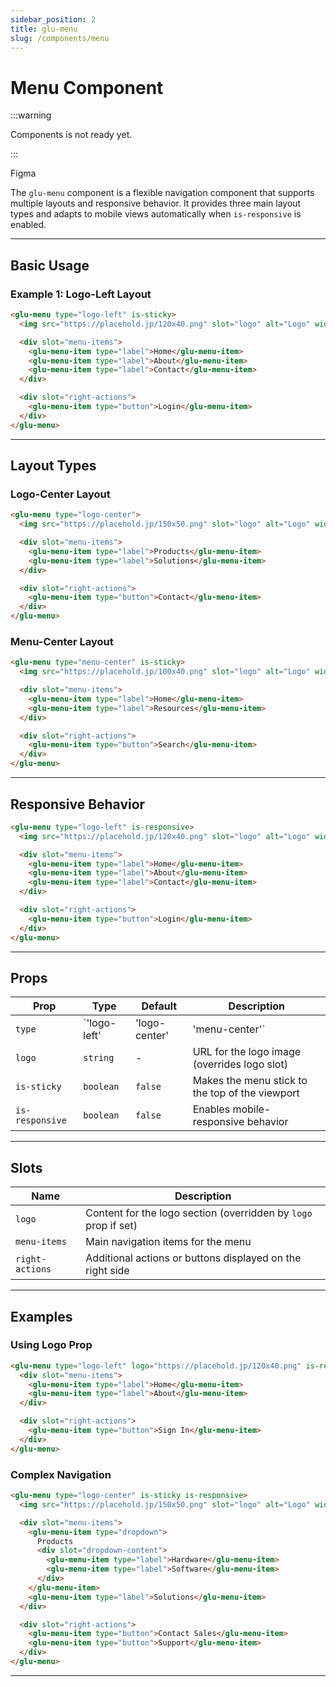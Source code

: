 ```yaml
---
sidebar_position: 2
title: glu-menu
slug: /components/menu
---
```


# Menu Component


:::warning

Components is not ready yet.

:::

<p>
  <glu-button target="_blank" rel="noopener noreferrer" href="https://www.figma.com/design/jSs4mJxj7dJbXsCE1IHtqt/GelatoUI-Design-System-(V-0.1.0)?node-id=368-4011&t=1BZpcyYj8pnbh5uM-0">Figma</glu-button>
</p>

The `glu-menu` component is a flexible navigation component that supports multiple layouts and responsive behavior. It provides three main layout types and adapts to mobile views automatically when `is-responsive` is enabled.

---

## Basic Usage

### Example 1: Logo-Left Layout

<Tabs>
  <TabItem value="html" label="HTML">

```html live
<glu-menu type="logo-left" is-sticky>
  <img src="https://placehold.jp/120x40.png" slot="logo" alt="Logo" width="120" />

  <div slot="menu-items">
    <glu-menu-item type="label">Home</glu-menu-item>
    <glu-menu-item type="label">About</glu-menu-item>
    <glu-menu-item type="label">Contact</glu-menu-item>
  </div>

  <div slot="right-actions">
    <glu-menu-item type="button">Login</glu-menu-item>
  </div>
</glu-menu>
```

  </TabItem>
</Tabs>

---

## Layout Types

### Logo-Center Layout

<Tabs>
  <TabItem value="html" label="HTML">

```html live
<glu-menu type="logo-center">
  <img src="https://placehold.jp/150x50.png" slot="logo" alt="Logo" width="150" />

  <div slot="menu-items">
    <glu-menu-item type="label">Products</glu-menu-item>
    <glu-menu-item type="label">Solutions</glu-menu-item>
  </div>

  <div slot="right-actions">
    <glu-menu-item type="button">Contact</glu-menu-item>
  </div>
</glu-menu>
```

  </TabItem>
</Tabs>

### Menu-Center Layout

<Tabs>
  <TabItem value="html" label="HTML">

```html live
<glu-menu type="menu-center" is-sticky>
  <img src="https://placehold.jp/100x40.png" slot="logo" alt="Logo" width="100" />

  <div slot="menu-items">
    <glu-menu-item type="label">Home</glu-menu-item>
    <glu-menu-item type="label">Resources</glu-menu-item>
  </div>

  <div slot="right-actions">
    <glu-menu-item type="button">Search</glu-menu-item>
  </div>
</glu-menu>
```

  </TabItem>
</Tabs>

---

## Responsive Behavior

<Tabs>
  <TabItem value="html" label="HTML">

```html live
<glu-menu type="logo-left" is-responsive>
  <img src="https://placehold.jp/120x40.png" slot="logo" alt="Logo" width="120" />

  <div slot="menu-items">
    <glu-menu-item type="label">Home</glu-menu-item>
    <glu-menu-item type="label">About</glu-menu-item>
    <glu-menu-item type="label">Contact</glu-menu-item>
  </div>

  <div slot="right-actions">
    <glu-menu-item type="button">Login</glu-menu-item>
  </div>
</glu-menu>
```

  </TabItem>
</Tabs>

---

## Props

| Prop           | Type                              | Default       | Description                                                                 |
|----------------|-----------------------------------|---------------|-----------------------------------------------------------------------------|
| `type`         | `'logo-left'|'logo-center'|'menu-center'` | `'logo-left'` | Defines the layout type of the menu                                        |
| `logo`         | `string`                          | -             | URL for the logo image (overrides logo slot)                                |
| `is-sticky`    | `boolean`                         | `false`       | Makes the menu stick to the top of the viewport                             |
| `is-responsive`| `boolean`                         | `false`       | Enables mobile-responsive behavior                                         |

---

## Slots

| Name            | Description                                                                 |
|-----------------|-----------------------------------------------------------------------------|
| `logo`          | Content for the logo section (overridden by `logo` prop if set)             |
| `menu-items`    | Main navigation items for the menu                                         |
| `right-actions` | Additional actions or buttons displayed on the right side                  |

---

## Examples

### Using Logo Prop

<Tabs>
  <TabItem value="html" label="HTML">

```html live
<glu-menu type="logo-left" logo="https://placehold.jp/120x40.png" is-responsive>
  <div slot="menu-items">
    <glu-menu-item type="label">Home</glu-menu-item>
    <glu-menu-item type="label">About</glu-menu-item>
  </div>

  <div slot="right-actions">
    <glu-menu-item type="button">Sign In</glu-menu-item>
  </div>
</glu-menu>
```

  </TabItem>
</Tabs>

### Complex Navigation

<Tabs>
  <TabItem value="html" label="HTML">

```html live
<glu-menu type="logo-center" is-sticky is-responsive>
  <img src="https://placehold.jp/150x50.png" slot="logo" alt="Logo" width="150" />

  <div slot="menu-items">
    <glu-menu-item type="dropdown">
      Products
      <div slot="dropdown-content">
        <glu-menu-item type="label">Hardware</glu-menu-item>
        <glu-menu-item type="label">Software</glu-menu-item>
      </div>
    </glu-menu-item>
    <glu-menu-item type="label">Solutions</glu-menu-item>
  </div>

  <div slot="right-actions">
    <glu-menu-item type="button">Contact Sales</glu-menu-item>
    <glu-menu-item type="button">Support</glu-menu-item>
  </div>
</glu-menu>
```

  </TabItem>
</Tabs>

---

<MenuReadme />
